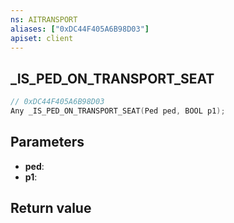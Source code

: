```yaml
---
ns: AITRANSPORT
aliases: ["0xDC44F405A6B98D03"]
apiset: client
---
```

## _IS_PED_ON_TRANSPORT_SEAT

```c
// 0xDC44F405A6B98D03
Any _IS_PED_ON_TRANSPORT_SEAT(Ped ped, BOOL p1);
```


## Parameters
* **ped**:
* **p1**:

## Return value